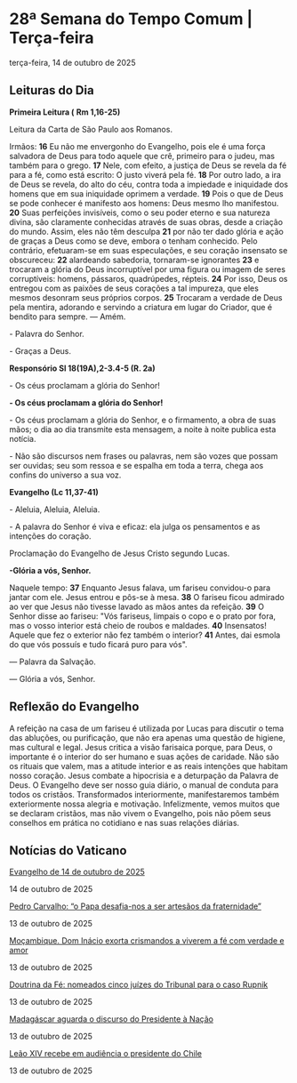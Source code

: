 
# 28ª Semana do Tempo Comum | Terça-feira

terça-feira, 14 de outubro de 2025

## Leituras do Dia

**Primeira Leitura (** **Rm 1,16-25)**

Leitura da Carta de São Paulo aos Romanos.

Irmãos: **16** Eu não me envergonho do Evangelho, pois ele é uma força salvadora de Deus para todo aquele que crê, primeiro para o judeu, mas também para o grego. **17** Nele, com efeito, a justiça de Deus se revela da fé para a fé, como está escrito: O justo viverá pela fé. **18** Por outro lado, a ira de Deus se revela, do alto do céu, contra toda a impiedade e iniquidade dos homens que em sua iniquidade oprimem a verdade. **19** Pois o que de Deus se pode conhecer é manifesto aos homens: Deus mesmo lho manifestou. **20** Suas perfeições invisíveis, como o seu poder eterno e sua natureza divina, são claramente conhecidas através de suas obras, desde a criação do mundo. Assim, eles não têm desculpa **21** por não ter dado glória e ação de graças a Deus como se deve, embora o tenham conhecido. Pelo contrário, efetuaram-se em suas especulações, e seu coração insensato se obscureceu: **22** alardeando sabedoria, tornaram-se ignorantes **23** e trocaram a glória do Deus incorruptível por uma figura ou imagem de seres corruptíveis: homens, pássaros, quadrúpedes, répteis. **24** Por isso, Deus os entregou com as paixões de seus corações a tal impureza, que eles mesmos desonram seus próprios corpos. **25** Trocaram a verdade de Deus pela mentira, adorando e servindo a criatura em lugar do Criador, que é bendito para sempre. — Amém.

\- Palavra do Senhor.

\- Graças a Deus.

**Responsório Sl 18(19A),2-3.4-5 (R. 2a)**

\- Os céus proclamam a glória do Senhor!

**\- Os céus proclamam a glória do Senhor!**

\- Os céus proclamam a glória do Senhor, e o firmamento, a obra de suas mãos; o dia ao dia transmite esta mensagem, a noite à noite publica esta notícia. 

\- Não são discursos nem frases ou palavras, nem são vozes que possam ser ouvidas; seu som ressoa e se espalha em toda a terra, chega aos confins do universo a sua voz. 

**Evangelho (Lc 11,37-41)**

\- Aleluia, Aleluia, Aleluia.

\- A palavra do Senhor é viva e eficaz: ela julga os pensamentos e as intenções do coração.

Proclamação do Evangelho de Jesus Cristo segundo Lucas.

**\-Glória a vós, Senhor.**

Naquele tempo: **37** Enquanto Jesus falava, um fariseu convidou-o para jantar com ele. Jesus entrou e pôs-se à mesa. **38** O fariseu ficou admirado ao ver que Jesus não tivesse lavado as mãos antes da refeição. **39** O Senhor disse ao fariseu: "Vós fariseus, limpais o copo e o prato por fora, mas o vosso interior está cheio de roubos e maldades. **40** Insensatos! Aquele que fez o exterior não fez também o interior? **41** Antes, dai esmola do que vós possuís e tudo ficará puro para vós".

 — Palavra da Salvação.

 — Glória a vós, Senhor.

## Reflexão do Evangelho

 A refeição na casa de um fariseu é utilizada por Lucas para discutir o tema das abluções, ou purificação, que não era apenas uma questão de higiene, mas cultural e legal. Jesus critica a visão farisaica porque, para Deus, o importante é o interior do ser humano e suas ações de caridade. Não são os rituais que valem, mas a atitude interior e as reais intenções que habitam nosso coração. Jesus combate a hipocrisia e a deturpação da Palavra de Deus. O Evangelho deve ser nosso guia diário, o manual de conduta para todos os cristãos. Transformados interiormente, manifestaremos também exteriormente nossa alegria e motivação. Infelizmente, vemos muitos que se declaram cristãos, mas não vivem o Evangelho, pois não põem seus conselhos em prática no cotidiano e nas suas relações diárias.

## Notícias do Vaticano

[Evangelho de 14 de outubro de 2025](https://www.vaticannews.va/pt/igreja/news/2025-10/evangelho-dom-mario-spaki-14-outubro-2025.html) 

14 de outubro de 2025

[Pedro Carvalho: “o Papa desafia-nos a ser artesãos da fraternidade”](https://www.vaticannews.va/pt/igreja/news/2025-10/papa-nos-desafia-ser-artesaos-fraternidade-pedro-carvalho.html) 

13 de outubro de 2025

[Moçambique. Dom Inácio exorta crismandos a viverem a fé com verdade e amor](https://www.vaticannews.va/pt/africa/news/2025-10/dom-inacio-mocambique-exorta-fieis-viver-fe-verdade-amor.html) 

13 de outubro de 2025

[Doutrina da Fé: nomeados cinco juízes do Tribunal para o caso Rupnik](https://www.vaticannews.va/pt/vaticano/news/2025-10/dicasterio-doutrina-fe-juizes-processo-rupnik.html) 

13 de outubro de 2025

[Madagáscar aguarda o discurso do Presidente à Nação](https://www.vaticannews.va/pt/africa/news/2025-10/madagascar-aguarda-o-discurso-do-presidente-a-nacao.html) 

13 de outubro de 2025

[Leão XIV recebe em audiência o presidente do Chile](https://www.vaticannews.va/pt/papa/news/2025-10/leao-xiv-recebe-em-audiencia-o-presidente-do-chile-13-10-25.html) 

13 de outubro de 2025